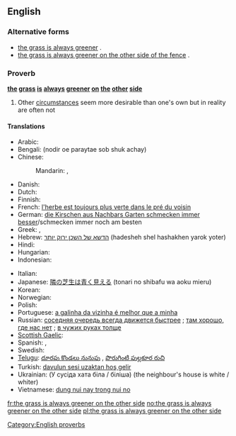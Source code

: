 ==English==

===Alternative forms===
* [[the grass is always greener]] {{qualifier|normal shortened form}}.
* [[the grass is always greener on the other side of the fence]] {{qualifier|normal long form}}.

===Proverb===
'''[[the]] [[grass]] [[is]] [[always]] [[green]]er [[on]] [[the]] [[other]] [[side]]'''

# Other [[circumstance]]s seem more desirable than one's own but in reality are often not

====Translations====
<!--Note: please provide EQUIVALENT IDIOMS in foreign languages - DO NOT TRANSLATE THE EXPRESSION WORD FOR WORD!-->
{{trans-top|desirability of other's circumstances}}
* Arabic: {{Arab|[[طبيخ الجارة نوارة، وطبيخ أهل الدار مرار|طبيخ الجارة نوّارة، وطبيخ أهل الدار مرار]]}}
* Bengali: (nodir oe paraytae sob shuk achay)
* Chinese:
*: Mandarin: {{t-|zh|這山望著那山高 |sc=Hani}}, {{t-|zh|这山望着那山高 |tr=zhè shān wàngzhe nà shān gāo|sc=Hani}}
* Danish: {{t-|da|græsset er altid grønnere på den anden side af hækken}}
* Dutch: {{t-|nl|het gras is altijd groener aan de overkant}}
* Finnish: {{t|fi|ruoho on aina vihreämpää aidan toisella puolella}}
* French: [[l'herbe est toujours plus verte dans le pré du voisin]]
* German: [[die Kirschen aus Nachbars Garten schmecken immer besser]]/schmecken immer noch am besten<!--literally: "the cherries from the neighbor's garden always taste better/still taste the best"-->
* Greek: {{t-|el|του γείτονα είναι πάντα καλύτερο}}, {{t-|el|το ξένο είναι πιο γλυκό}}
* Hebrew: [[הדשא של השכן ירוק יותר]] (hadesheh shel hashakhen yarok yoter)
* Hindi: {{t-|hi|दूर के ढोल सुहावने|xs=Hindi}}
* Hungarian: {{t+|hu|a szomszéd rétje mindig zöldebb}}
* Indonesian: {{t|id|rumput tetangga selalu terlihat lebih hijau}}
{{trans-mid}}
* Italian: {{t-|it|l'erba del vicino è sempre più verde}}
* Japanese: [[隣の芝生は青く見える]] (tonari no shibafu wa aoku mieru)
* Korean: {{t-|ko|남의 떡이 더 커 보인다}}
* Norwegian: {{t+|no|gresset er alltid grønnere på den andre siden}}<!--the same as English, but also an idiom in Norwegian-->
* Polish: {{t|pl|Chciec innych ludzi rzeczy, bo sie wydaja lepsze, ale w rzeczywistosci to sa takie same jak teraz masz}}
* Portuguese: [[a galinha da vizinha é melhor que a minha]]
* Russian: [[соседняя очередь всегда движется быстрее]]<!--literally: "the other queue always moves faster"-->; [[там хорошо, где нас нет]]<!-- Things are good where we aren’t -->; {{qualifier|vulgar}} [[в чужих руках толще]]<!--(one’s prick) gets thicker in someone else’s hands-->
* [[Scottish Gaelic]]: {{t|gd|'s e miann an lacha an loch air nach bi i}}
* Spanish: {{t-|es|la hierba siempre es más verde del otro lado}}, {{t-|es|el pasto siempre es más verde del otro lado}}
* Swedish: {{t-|sv|gräset är alltid grönare på andra sidan}}<!--the same as English, but also an idiom in Swedish-->
* [[Telugu]]: [[దూరపు కొండలు నునుపు]]<!-- Distant hills look smooth -->, [[పొరుగింటి పుల్లకూర రుచి]]<!-- Even the sour curry of the neighbour tastes good-->
* Turkish: [[davulun sesi uzaktan hoş gelir]]<!-- a big drum sounds good only from afar -->
* Ukrainian: (У сусiда хата бiла / бiлiша) (the neighbour's house is white / whiter)
* Vietnamese: [[dung nui nay trong nui no]]<!-- while standing at a mountain looking at another one -->
{{trans-bottom}}

[[Category:English proverbs]]

[[fr:the grass is always greener on the other side]]
[[no:the grass is always greener on the other side]]
[[pl:the grass is always greener on the other side]]